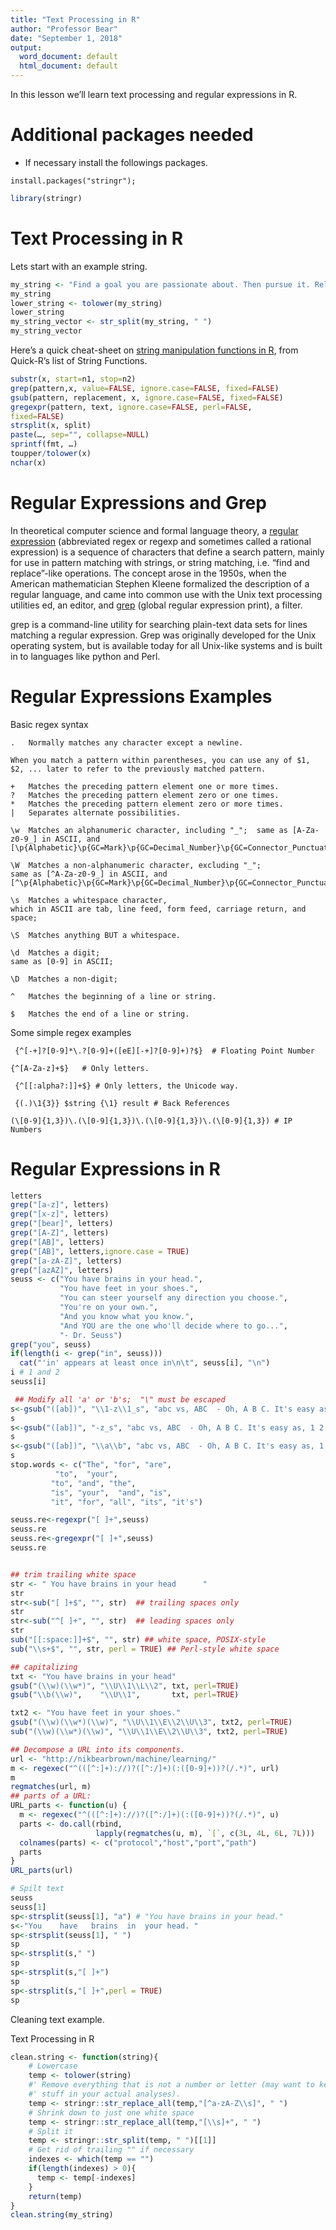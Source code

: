 ```yaml
---
title: "Text Processing in R"
author: "Professor Bear"
date: "September 1, 2018"
output:
  word_document: default
  html_document: default
---
```


In this lesson we'll learn text processing and regular expressions in R.


# Additional packages needed
 
* If necessary install the followings packages.

`install.packages("stringr");`   


```r
library(stringr)
```

# Text Processing in R

Lets start with an example string.

```r
my_string <- "Find a goal you are passionate about. Then pursue it. Relentlessly."
my_string
lower_string <- tolower(my_string)
lower_string
my_string_vector <- str_split(my_string, " ")
my_string_vector

```

Here's a quick cheat-sheet on [string manipulation functions in R](http://www.statmethods.net/management/functions.html), from Quick-R’s list of String Functions.

```r
substr(x, start=n1, stop=n2)
grep(pattern,x, value=FALSE, ignore.case=FALSE, fixed=FALSE)
gsub(pattern, replacement, x, ignore.case=FALSE, fixed=FALSE)
gregexpr(pattern, text, ignore.case=FALSE, perl=FALSE,
fixed=FALSE)
strsplit(x, split)
paste(…, sep="", collapse=NULL)
sprintf(fmt, …)
toupper/tolower(x)
nchar(x)
```

# Regular Expressions and Grep

In theoretical computer science and formal language theory, a [regular expression](https://en.wikipedia.org/wiki/Regular_expression) (abbreviated regex or regexp and sometimes called a rational expression) is a sequence of characters that define a search pattern, mainly for use in pattern matching with strings, or string matching, i.e. "find and replace"-like operations. The concept arose in the 1950s, when the American mathematician Stephen Kleene formalized the description of a regular language, and came into common use with the Unix text processing utilities ed, an editor, and [grep](https://en.wikipedia.org/wiki/Grep) (global regular expression print), a filter.

grep is a command-line utility for searching plain-text data sets for lines matching a regular expression. Grep was originally developed for the Unix operating system, but is available today for all Unix-like systems and is built in to languages like python and Perl.

# Regular Expressions Examples

Basic regex syntax

```
.	Normally matches any character except a newline.  

When you match a pattern within parentheses, you can use any of $1, $2, ... later to refer to the previously matched pattern.	

+	Matches the preceding pattern element one or more times.  	
?	Matches the preceding pattern element zero or one times.  	
*	Matches the preceding pattern element zero or more times.  
|	Separates alternate possibilities.	 

\w	Matches an alphanumeric character, including "_";  same as [A-Za-z0-9_] in ASCII, and
[\p{Alphabetic}\p{GC=Mark}\p{GC=Decimal_Number}\p{GC=Connector_Punctuation}]  

\W	Matches a non-alphanumeric character, excluding "_";
same as [^A-Za-z0-9_] in ASCII, and
[^\p{Alphabetic}\p{GC=Mark}\p{GC=Decimal_Number}\p{GC=Connector_Punctuation}]  

\s	Matches a whitespace character,
which in ASCII are tab, line feed, form feed, carriage return, and space;  

\S	Matches anything BUT a whitespace.	 

\d	Matches a digit;
same as [0-9] in ASCII;  

\D	Matches a non-digit;

^	Matches the beginning of a line or string.	  

$	Matches the end of a line or string.	  
```

Some simple regex examples 

```
 {^[-+]?[0-9]*\.?[0-9]+([eE][-+]?[0-9]+)?$}  # Floating Point Number

{^[A-Za-z]+$}   # Only letters.

 {^[[:alpha?:]]+$} # Only letters, the Unicode way.

 {(.)\1{3}} $string {\1} result # Back References 

(\[0-9]{1,3})\.(\[0-9]{1,3})\.(\[0-9]{1,3})\.(\[0-9]{1,3}) # IP Numbers 
```

# Regular Expressions in R

```r
letters
grep("[a-z]", letters)
grep("[x-z]", letters)
grep("[bear]", letters)
grep("[A-Z]", letters)
grep("[AB]", letters)
grep("[AB]", letters,ignore.case = TRUE)
grep("[a-zA-Z]", letters)
grep("[azAZ]", letters)
seuss <- c("You have brains in your head.",
           "You have feet in your shoes.", 
           "You can steer yourself any direction you choose.",            
           "You're on your own.", 
           "And you know what you know.", 
           "And YOU are the one who'll decide where to go...",            
           "- Dr. Seuss")
grep("you", seuss)
if(length(i <- grep("in", seuss)))
  cat("'in' appears at least once in\n\t", seuss[i], "\n")
i # 1 and 2
seuss[i]

 ## Modify all 'a' or 'b's;  "\" must be escaped 
s<-gsub("([ab])", "\\1-z\\1_s", "abc vs, ABC  - Oh, A B C. It's easy as, 1 2 3. As simple as, do re mi. a b c, 1 2 3")
s
s<-gsub("([ab])", "-z_s", "abc vs, ABC  - Oh, A B C. It's easy as, 1 2 3. As simple as, do re mi. a b c, 1 2 3")
s
s<-gsub("([ab])", "\\a\\b", "abc vs, ABC  - Oh, A B C. It's easy as, 1 2 3. As simple as, do re mi. a b c, 1 2 3")
s
stop.words <- c("The", "for", "are",
          "to",  "your", 
         "to", "and", "the", 
         "is", "your",  "and", "is",
         "it", "for", "all", "its", "it's")

seuss.re<-regexpr("[ ]+",seuss)
seuss.re
seuss.re<-gregexpr("[ ]+",seuss)
seuss.re


## trim trailing white space
str <- " You have brains in your head      "
str
str<-sub("[ ]+$", "", str)  ## trailing spaces only
str
str<-sub("^[ ]+", "", str)  ## leading spaces only
str
sub("[[:space:]]+$", "", str) ## white space, POSIX-style
sub("\\s+$", "", str, perl = TRUE) ## Perl-style white space

## capitalizing
txt <- "You have brains in your head"
gsub("(\\w)(\\w*)", "\\U\\1\\L\\2", txt, perl=TRUE)
gsub("\\b(\\w)",    "\\U\\1",       txt, perl=TRUE)

txt2 <- "You have feet in your shoes."
gsub("(\\w)(\\w*)(\\w)", "\\U\\1\\E\\2\\U\\3", txt2, perl=TRUE)
sub("(\\w)(\\w*)(\\w)", "\\U\\1\\E\\2\\U\\3", txt2, perl=TRUE)

## Decompose a URL into its components.
url <- "http://nikbearbrown/machine/learning/"
m <- regexec("^(([^:]+)://)?([^:/]+)(:([0-9]+))?(/.*)", url)
m
regmatches(url, m)
## parts of a URL:
URL_parts <- function(u) {
  m <- regexec("^(([^:]+)://)?([^:/]+)(:([0-9]+))?(/.*)", u)
  parts <- do.call(rbind,
                   lapply(regmatches(u, m), `[`, c(3L, 4L, 6L, 7L)))
  colnames(parts) <- c("protocol","host","port","path")
  parts
}
URL_parts(url)

# Spilt text
seuss
seuss[1]
sp<-strsplit(seuss[1], "a") # "You have brains in your head."
s<-"You    have   brains  in  your head. "
sp<-strsplit(seuss[1], " ") 
sp
sp<-strsplit(s," ") 
sp
sp<-strsplit(s,"[ ]+") 
sp
sp<-strsplit(s,"[ ]+",perl = TRUE) 
sp
```

Cleaning text example.  

Text Processing in R

```r
clean.string <- function(string){
    # Lowercase
    temp <- tolower(string)
    #' Remove everything that is not a number or letter (may want to keep more 
    #' stuff in your actual analyses). 
    temp <- stringr::str_replace_all(temp,"[^a-zA-Z\\s]", " ")
    # Shrink down to just one white space
    temp <- stringr::str_replace_all(temp,"[\\s]+", " ")
    # Split it
    temp <- stringr::str_split(temp, " ")[[1]]
    # Get rid of trailing "" if necessary
    indexes <- which(temp == "")
    if(length(indexes) > 0){
      temp <- temp[-indexes]
    } 
    return(temp)
}
clean.string(my_string)
```


```







```

